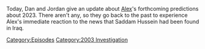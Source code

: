 {{DEFAULTSORT:
    #_EPISODE_0763:December 15, 2003
}}{{Episode
    | title           = December 15, 2003
    | caption         = Listen to this episode on [https://knowledgefight.libsyn.com/763-december-15-2003 Libsyn] [https://open.spotify.com/episode/02IBkaHqzrfTRxLJmSdCno Spotify], Read the [[Transcript/763: December 15, 2003|Unofficial Transcript]]
    | episodeNumber   = 763
    | length          = 00:57:39
    | airDate         = January 4, 2023
    | coverageDate    = December 15, 2003
    | episodeType     = [[:Category:2003 Investigation|2003 Investigation]]
    | previousEpisode = [[762: December 31, 2022]]
    | nextEpisode     = [[764: Jordan Takes The Wheel 9]]
}}

{{Stub}}

Today, Dan and Jordan give an update about [[Alex Jones|Alex]]'s forthcoming predictions about 2023. There aren't any, so they go back to the past to experience Alex's immediate reaction to the news that Saddam Hussein had been found in Iraq.

[[Category:Episodes]]
[[Category:2003 Investigation]]
